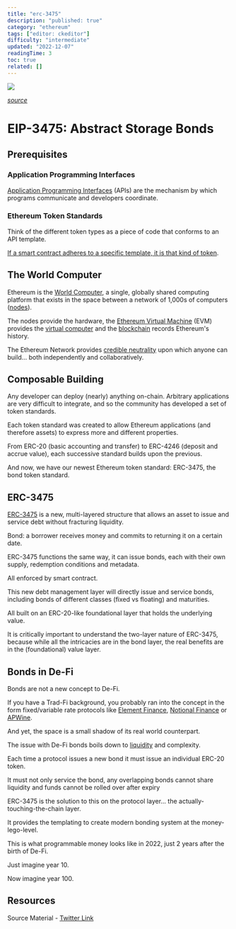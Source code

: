 ```yaml
---
title: "erc-3475"
description: "published: true"
category: "ethereum"
tags: ["editor: ckeditor"]
difficulty: "intermediate"
updated: "2022-12-07"
readingTime: 3
toc: true
related: []
---
```


![](/images/erc-3475-banner.jpeg)

[*source*](https://igaming.org/crypto/ethereum-overtakes-platinum-and-continues-its-rise-as-the-european-union-sells-ethereum-bonds/)

# EIP-3475: Abstract Storage Bonds

## Prerequisites

### Application Programming Interfaces

[Application Programming Interfaces](/concepts/api) (APIs) are the mechanism by which programs communicate and developers coordinate. 

### Ethereum Token Standards

Think of the different token types as a piece of code that conforms to an API template. 

[If a smart contract adheres to a specific template, it is that kind of token](/ethereum/token-standards).

## The World Computer

Ethereum is the [World Computer](https://inevitableeth.com/home/ethereum/world-computer), a single, globally shared computing platform that exists in the space between a network of 1,000s of computers ([nodes](https://inevitableeth.com/home/ethereum/node)). 

The nodes provide the hardware, the [Ethereum Virtual Machine](https://inevitableeth.com/home/ethereum/evm) (EVM) provides the [virtual computer](https://inevitableeth.com/home/concepts/virtual-machine) and the [blockchain](https://inevitableeth.com/home/ethereum/blockchain) records Ethereum's history.

The Ethereum Network provides [credible neutrality](/concepts/credible-neutrality) upon which anyone can build... both independently and collaboratively.

## Composable Building

Any developer can deploy (nearly) anything on-chain. Arbitrary applications are very difficult to integrate, and so the community has developed a set of token standards.

Each token standard was created to allow Ethereum applications (and therefore assets) to express more and different properties.

From ERC-20 (basic accounting and transfer) to ERC-4246 (deposit and accrue value), each successive standard builds upon the previous.

And now, we have our newest Ethereum token standard: ERC-3475, the bond token standard.

## ERC-3475

[ERC-3475](https://eips.ethereum.org/EIPS/eip-3475) is a new, multi-layered structure that allows an asset to issue and service debt without fracturing liquidity.

Bond: a borrower receives money and commits to returning it on a certain date. 

ERC-3475 functions the same way, it can issue bonds, each with their own supply, redemption conditions and metadata. 

All enforced by smart contract.

This new debt management layer will directly issue and service bonds, including bonds of different classes (fixed vs floating) and maturities. 

All built on an ERC-20-like foundational layer that holds the underlying value.

It is critically important to understand the two-layer nature of ERC-3475, because while all the intricacies are in the bond layer, the real benefits are in the (foundational) value layer.

## Bonds in De-Fi

Bonds are not a new concept to De-Fi. 

If you have a Trad-Fi background, you probably ran into the concept in the form fixed/variable rate protocols like [Element Finance](https://www.element.fi/), [Notional Finance](https://www.notional.finance/) or [APWine](https://www.apwine.fi/).

And yet, the space is a small shadow of its real world counterpart.

The issue with De-Fi bonds boils down to [liquidity](/concepts/liquidity) and complexity. 

Each time a protocol issues a new bond it must issue an individual ERC-20 token.

It must not only service the bond, any overlapping bonds cannot share liquidity and funds cannot be rolled over after expiry

ERC-3475 is the solution to this on the protocol layer... the actually-touching-the-chain layer. 

It provides the templating to create modern bonding system at the money-lego-level.

This is what programmable money looks like in 2022, just 2 years after the birth of De-Fi.

Just imagine year 10.

Now imagine year 100.

## Resources

Source Material - [Twitter Link](https://twitter.com/logarithmicrex/status/1566519615273836544)

